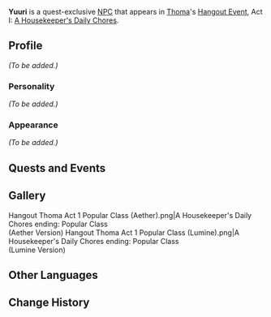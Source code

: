 {{Meta
<!-- Remove this template after adding the missing info -->
|missing_NPC_profile  = yes
}}
{{Character Infobox
|image            = NPC Yuuri.png
|region           = Inazuma
|type             = Quest NPC
|spouse           = Kazumasa
}}
'''Yuuri''' is a quest-exclusive [[NPC]] that appears in [[Thoma]]'s [[Hangout Event]], Act I: [[A Housekeeper's Daily Chores]].
<!--
==Location==
<gallery>
NPC Location Yuuri.png|Yuuri's location
NPC Location Yuuri Context.png|Additional context
</gallery>
-->
==Profile==
<!-- detailed story/lore information goes here -->
''(To be added.)''

===Personality===
''(To be added.)''

===Appearance===
''(To be added.)''

==Quests and Events==
{{Quests and Events}}

==Gallery==
<gallery>
Hangout Thoma Act 1 Popular Class (Aether).png|A Housekeeper's Daily Chores ending: Popular Class<br />(Aether Version)
Hangout Thoma Act 1 Popular Class (Lumine).png|A Housekeeper's Daily Chores ending: Popular Class<br />(Lumine Version)
</gallery>

==Other Languages==
{{Other Languages
|default_hidden = 1
|en      = Yuuri
|zhs     = 友里
|zhs_rm  = Yǒulǐ
|zht     = 友里
|zht_rm  = Yǒulǐ
|ja      = 友里
|ja_rm   = Yuuri
|ko      = 유리
|ko_rm   = Yuri
|es      = Yuuri
|fr      = Yuuri
|ru      = Юри
|th      = Yuuri
|vi      = Yuuri
|de      = Yuuri
|id      = Yuuri
|pt      = Yuuri
|tr      = Yuuri
|it      = Yuuri
}}

==Change History==
{{Change History|2.2}}
<!--
==References==
{{Reflist}}-->